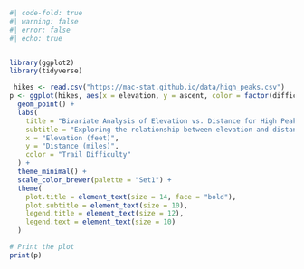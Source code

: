 ```r
#| code-fold: true
#| warning: false
#| error: false
#| echo: true


library(ggplot2)
library(tidyverse)

 hikes <- read.csv("https://mac-stat.github.io/data/high_peaks.csv")
p <- ggplot(hikes, aes(x = elevation, y = ascent, color = factor(difficulty))) + 
  geom_point() + 
  labs(
    title = "Bivariate Analysis of Elevation vs. Distance for High Peaks",
    subtitle = "Exploring the relationship between elevation and distance for hiking trails",
    x = "Elevation (feet)",
    y = "Distance (miles)",
    color = "Trail Difficulty"
  ) + 
  theme_minimal() + 
  scale_color_brewer(palette = "Set1") + 
  theme(
    plot.title = element_text(size = 14, face = "bold"),
    plot.subtitle = element_text(size = 10),
    legend.title = element_text(size = 12),
    legend.text = element_text(size = 10)
  )

# Print the plot
print(p)


```
